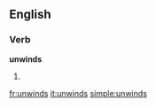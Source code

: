 ==English==

===Verb===
'''unwinds'''

# {{third-person singular of|[[unwind]]}}

[[fr:unwinds]]
[[it:unwinds]]
[[simple:unwinds]]
